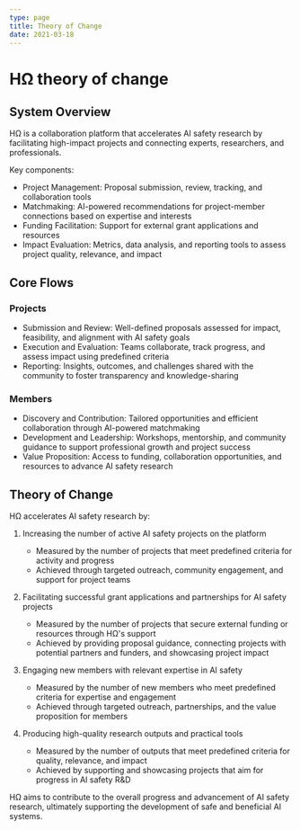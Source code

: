 ```yaml
---
type: page
title: Theory of Change
date: 2021-03-18
---
```


# HΩ theory of change

## System Overview
HΩ is a collaboration platform that accelerates AI safety research by facilitating high-impact projects and connecting experts, researchers, and professionals.

Key components:

- Project Management: Proposal submission, review, tracking, and collaboration tools
- Matchmaking: AI-powered recommendations for project-member connections based on expertise and interests
- Funding Facilitation: Support for external grant applications and resources
- Impact Evaluation: Metrics, data analysis, and reporting tools to assess project quality, relevance, and impact


## Core Flows

### Projects
- Submission and Review: Well-defined proposals assessed for impact, feasibility, and alignment with AI safety goals
- Execution and Evaluation: Teams collaborate, track progress, and assess impact using predefined criteria
- Reporting: Insights, outcomes, and challenges shared with the community to foster transparency and knowledge-sharing

### Members
- Discovery and Contribution: Tailored opportunities and efficient collaboration through AI-powered matchmaking
- Development and Leadership: Workshops, mentorship, and community guidance to support professional growth and project success
- Value Proposition: Access to funding, collaboration opportunities, and resources to advance AI safety research

## Theory of Change
HΩ accelerates AI safety research by:

1. Increasing the number of active AI safety projects on the platform
   - Measured by the number of projects that meet predefined criteria for activity and progress
   - Achieved through targeted outreach, community engagement, and support for project teams

2. Facilitating successful grant applications and partnerships for AI safety projects
   - Measured by the number of projects that secure external funding or resources through HΩ's support
   - Achieved by providing proposal guidance, connecting projects with potential partners and funders, and showcasing project impact

3. Engaging new members with relevant expertise in AI safety
   - Measured by the number of new members who meet predefined criteria for expertise and engagement
   - Achieved through targeted outreach, partnerships, and the value proposition for members

4. Producing high-quality research outputs and practical tools
   - Measured by the number of outputs that meet predefined criteria for quality, relevance, and impact
   - Achieved by supporting and showcasing projects that aim for progress in AI safety R&D

HΩ aims to contribute to the overall progress and advancement of AI safety research, ultimately supporting the development of safe and beneficial AI systems. 